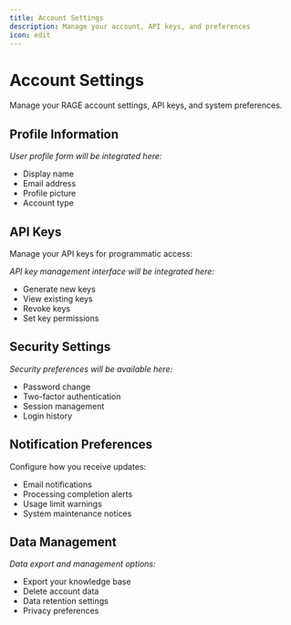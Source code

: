 ```yaml
---
title: Account Settings
description: Manage your account, API keys, and preferences
icon: edit
---
```


# Account Settings

Manage your RAGE account settings, API keys, and system preferences.

## Profile Information

*User profile form will be integrated here:*
- Display name
- Email address
- Profile picture
- Account type

## API Keys

Manage your API keys for programmatic access:

*API key management interface will be integrated here:*
- Generate new keys
- View existing keys
- Revoke keys
- Set key permissions

## Security Settings

*Security preferences will be available here:*
- Password change
- Two-factor authentication
- Session management
- Login history

## Notification Preferences

Configure how you receive updates:
- Email notifications
- Processing completion alerts
- Usage limit warnings
- System maintenance notices

## Data Management

*Data export and management options:*
- Export your knowledge base
- Delete account data
- Data retention settings
- Privacy preferences
